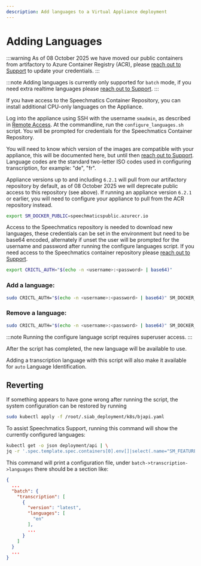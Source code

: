 ```yaml
---
description: Add languages to a Virtual Appliance deployment
---
```


# Adding Languages

:::warning
As of 08 October 2025 we have moved our public containers from artifactory to Azure Container Registry (ACR), please [reach out to Support](https://support.speechmatics.com) to update your credentials.
:::

:::note
Adding languages is currently only supported for `batch` mode, if you need extra realtime languages please [reach out to Support](https://support.speechmatics.com).
:::

If you have access to the Speechmatics Container Repository, you can install additional CPU-only languages on the Appliance.

Log into the appliance using SSH with the username `smadmin`, as described in [Remote Access](./remote-access.mdx). At the commandline, run the `configure_languages.sh` script. You will be prompted for credentials for the Speechmatics Container Repository.

You will need to know which version of the images are compatible with your appliance, this will be documented here, but until then [reach out to Support](https://support.speechmatics.com).
Language codes are the standard two-letter ISO codes used in configuring transcription, for example: "de", "fr".

Appliance versions up to and including `6.2.1` will pull from our artifactory repository by default, as of 08 October 2025 we will deprecate public access to this repository (see above). If running an appliance version `6.2.1` or earlier, you will need to configure your appliance to pull from the ACR repository instead.

```bash
export SM_DOCKER_PUBLIC=speechmaticspublic.azurecr.io
```

Access to the Speechmatics repository is needed to download new languages, these credentials can be set in the environment but need to be base64 encoded, alternately if unset the user will be prompted for the username and password after running the configure languages script. If you need access to the Speechmatics container repository please [reach out to Support](https://support.speechmatics.com).

```bash
export CRICTL_AUTH="$(echo -n <username>:<password> | base64)"
```

### Add a language:
```bash
sudo CRICTL_AUTH="$(echo -n <username>:<password> | base64)" SM_DOCKER_PUBLIC=speechmaticspublic.azurecr.io BUILD_MODE=batch configure_languages.sh <version> <language-code> [<language-code> ...]
```

### Remove a language:

```bash
sudo CRICTL_AUTH="$(echo -n <username>:<password> | base64)" SM_DOCKER_PUBLIC=speechmaticspublic.azurecr.io BUILD_MODE=batch configure_languages.sh -r <language-code> [<language-code> ...]
```

:::note
Running the configure language script requires superuser access.
:::

After the script has completed, the new language will be available to use.

Adding a transcription language with this script will also make it available for `auto` Language Identification.

## Reverting

If something appears to have gone wrong after running the script, the system configuration can be restored by running

```bash
sudo kubectl apply -f /root/.siab_deployment/k8s/bjapi.yaml
```

To assist Speechmatics Support, running this command will show the currently configured languages:

```bash
kubectl get -o json deployment/api | \
jq -r '.spec.template.spec.containers[0].env[]|select(.name="SM_FEATURES_VALIDATION").value'
```

This command will print a configuration file, under `batch->transcription->languages` there should be a section like:

```json
{
  ...
  "batch": {
    "transcription": [
      {
        "version": "latest",
        "languages": [
          "en"
        ],
        ...
      }
    ]
  }
  ...
}
```
